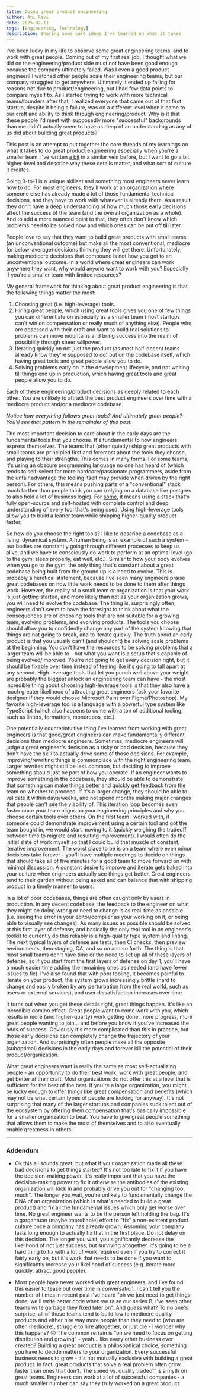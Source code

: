```yaml
---
title: Doing great product engineering
author: Ani Ravi
date: 2025-02-11
tags: [Engineering, Technology]
description: Sharing some core ideas I've learned on what it takes
---
```


I've been lucky in my life to observe some great engineering teams, and to work with great people. Coming out of my first real job, I thought what we did on the engineering/product side must not have been good enough because the company ultimately failed. Was I even a good product engineer? I watched other people scale their engineering teams, but our company struggled to get anywhere. Ultimately it ended up failing for reasons not due to product/engineering, but I had few data points to compare myself to. As I started trying to work with more technical teams/founders after that, I realized everyone that came out of that first startup, despite it being a failure, was on a different level when it came to our craft and ability to think through engineering/product. Why is it that these people I'd meet with supposedly more "successful" backgrounds than me didn't actually seem to have as deep of an understanding as any of us did about building great products?

This post is an attempt to put together the core threads of my learnings on what it takes to do great product engineering especially when you're a smaller team. I've written [a bit](/tags/Engineering) in a similar vein before, but I want to go a bit higher-level and describe why these details matter, and what sort of culture it creates.

Going 0-to-1 is a unique skillset and something most engineers never learn how to do. For most engineers, they'll work at an organization where someone else has already made a lot of those fundamental technical decisions, and they have to work with whatever is already there. As a result, they don't have a deep understanding of how much those early decisions affect the success of the team (and the overall organization as a whole). And to add a more nuanced point to that, they often don't know which problems need to be solved now and which ones can be put off till later.

People love to say that they want to build great products with small teams (an unconventional outcome) but make all the most conventional, mediocre (or below-average) decisions thinking they will get there. Unfortunately, making mediocre decisions that compound is not how you get to an unconventional outcome. In a world where great engineers can work anywhere they want, why would anyone want to work with you? Especially if you're a smaller team with limited resources?

My general framework for thinking about great product engineering is that the following things matter the most:

1. Choosing great (i.e. high-leverage) tools.
2. Hiring great people, which using great tools gives you one of few things you can differentiate on especially as a smaller team (most startups can't win on compensation or really much of anything else). People who are obsessed with their craft and want to build real solutions to problems can move mountains and bring success into the realm of possibility through sheer willpower.
3. Iterating quickly on not just the product (as most half-decent teams already know they're supposed to do) but on the codebase itself, which having great tools and great people allow you to do.
4. Solving problems early on in the development lifecycle, and not waiting till things end up in production, which having great tools and great people allow you to do.

Each of these engineering/product decisions as deeply related to each other. You are unlikely to attract the best product engineers over time with a mediocre product and/or a mediocre codebase.

_Notice how everything follows great tools? And ultimately great people? You'll see that pattern in the remainder of this post._

The most important decision to care about in the early days are the fundamental tools that you choose. It's fundamental to how engineers express themselves. The teams that (often quietly) ship great products with small teams are principled first and foremost about the tools they choose, and playing to their strengths. This comes in many forms. For some teams, it's using an obscure programming language no one has heard of (which tends to self-select for more hardcore/passionate programmers, aside from the unfair advantage the tooling itself may provide when driven by the right person). For others, this means pushing parts of a "conventional" stack much farther than people think you can (relying on a database like postgres to also hold a lot of business logic). For [some](https://zerodha.tech/), it means using a stack that's fully open-source and self-hosted with complete control and deep understanding of every tool that's being used. Using high-leverage tools allow you to build a leaner team while shipping higher-quality product faster.

So how do you choose the right tools? I like to describe a codebase as a living, dynamical system. A human being is an example of such a system - our bodies are constantly going through different processes to keep us alive, and we have to consciously do work to perform at an optimal level (go to the gym, sleep properly, eat well, etc.). Similar to how your body evolves when you go to the gym, the only thing that's constant about a great codebase being built from the ground up is a need to evolve. This is probably a heretical statement, because I've seen many engineers praise great codebases on how little work needs to be done to them after things work. However, the reality of a small team or organization is that your work is just getting started, and more likely than not as your organization grows, you will need to evolve the codebase. The thing is, surprisingly often, engineers don't seem to have the foresight to think about what the consequences are of choosing tools that are not suitable for a growing team, evolving problems, and evolving products. The tools you choose should allow you to confidently change any part of the system knowing that things are not going to break, and to iterate quickly. The truth about an early product is that you usually can't (and shouldn't) be solving scale problems at the beginning. You don't have the resources to be solving problems that a larger team will be able to - but what you want is a setup that's capable of being evolved/improved. You're not going to get every decision right, but it should be fixable over time instead of feeling like it's going to fall apart at any second. High-leverage tools that let you punch well above your weight are probably the biggest unlock an engineering team can have - the most incredible thing about choosing high-leverage tools is that they also have a much greater likelihood of attracting great engineers (ask your favorite designer if they would choose Microsoft Paint over Figma/Photoshop). My favorite high-leverage tool is a language with a powerful type system like TypeScript (which also happens to come with a ton of additional tooling, such as linters, formatters, monorepos, etc.).

One potentially counterintuitive thing I've learned from working with great engineers is that good/great engineers can make fundamentally different decisions than mediocre engineers. Sometimes, mediocre engineers will judge a great engineer's decision as a risky or bad decision, because they don't have the skill to actually drive some of those decisions. For example, improving/rewriting things is commonplace with the right engineering team. Larger rewrites might still be less common, but deciding to improve something should just be part of how you operate. If an engineer wants to improve something in the codebase, they should be able to demonstrate that something can make things better and quickly get feedback from the team on whether to proceed. If it's a larger change, they should be able to validate it within days/weeks, and not spend months making major changes that people can't see the viability of. This iteration loop becomes even faster once your team aligns on your engineering principles and why you choose certain tools over others. On the first team I worked with, if someone could demonstrate improvement using a certain tool and got the team bought in, we would start moving to it (quickly weighing the tradeoff between time to migrate and resulting improvement). I would often do the initial slate of work myself so that I could build that muscle of constant, iterative improvement. The worst place to be is on a team where even minor decisions take forever - you'll have multiple meetings to decide on things that should take all of five minutes for a good team to move forward on with minimal discussion. A constant desire to improve and iterate gets baked into your culture when engineers actually see things get better. Great engineers tend to their garden without being asked and can balance that with shipping product in a timely manner to users.

In a lot of poor codebases, things are often caught only by users in production. In any decent codebase, the feedback to the engineer on what they might be doing wrong or need to change is as real-time as possible (i.e. seeing the error in your editor/compiler as your working on it, or being able to visually see changes). As many issues as possible should be solved at this first layer of defense, and basically the only real tool in an engineer's toolkit to currently do this reliably is a high-quality type system and linting. The next typical layers of defense are tests, then CI checks, then preview environments, then staging, QA, and so on and so forth. The thing is that most small teams don't have time or the need to set up all of these layers of defense, so if you start from the first layers of defense on day 1, you'll have a much easier time adding the remaining ones as needed (and have fewer issues to fix). I've also found that with poor tooling, it becomes painful to iterate on your product, the system grows increasingly brittle (hard to change and easily broken by any perturbation from the real world, such as users or external services), and user dissatisfaction increases over time.

It turns out when you get these details right, great things happen. It's like an incredible domino effect. Great people want to come work with you, which results in more (and higher-quality) work getting done, more progress, more great people wanting to join… and before you know it you've increased the odds of success. Obviously it's more complicated than this in practice, but those early decisions can completely change the trajectory of your organization. And surprisingly often people make all the opposite (suboptimal) decisions in the early days and forever kill the potential of their product/organization.

What great engineers want is really the same as most self-actualizing people - an opportunity to do their best work, work with great people, and get better at their craft. Most organizations do not offer this at a level that is sufficient for the best of the best. If you're a large organization, you might be lucky enough to offer things like great compensation and benefits (which may not be what certain types of people are looking for anyway). It's not surprising that many of the larger startups and companies suck talent out of the ecosystem by offering them compensation that's basically impossible for a smaller organization to beat. You have to give great people something that allows them to make the most of themselves and to also eventually enable greatness in others.

---

### Addendum

- Ok this all sounds great, but what if your organization made all these bad decisions to get things started? It's not too late to fix it if you have the decision-making power. It's really important that you have the decision-making power to fix it otherwise the antibodies of the existing organization will kick in and probably drive you out for "changing too much". The longer you wait, you're unlikely to fundamentally change the DNA of an organization (which is what's needed to build a great product) and fix all the fundamental issues which only get worse over time. No great engineer wants to be the person left holding the bag. It's a gargantuan (maybe improbable) effort to "fix" a non-existent product culture once a company has already grown. Assuming your company lasts long enough to actually fix that in the first place. Do not delay on this decision. The longer you wait, you significantly decrease the likelihood of not just success, but surviving altogether. It's going to be a hard thing to fix with a lot of work required even if you try to correct it fairly early on, but it's work that needs to be done if you want to significantly increase your likelihood of success (e.g. iterate more quickly, attract good people).

- Most people have never worked with great engineers, and I've found this easier to tease out over time in conversation. I can't tell you the number of times in recent past I've heard "oh we just need to get things done, we'll write better code when we raise our series B, I've seen other teams write garbage they fixed later on". And guess what? To no one's surprise, all of those teams tend to build low to mediocre quality products and either hire way more people than they need to (who are often mediocre), struggle to hire altogether, or just die - I wonder why this happens? 🙃 The common refrain is "oh we need to focus on getting distribution and growing" - yeah… like every other business ever created? Building a great product is a philosophical choice, something you have to decide matters to your organization. Every successful business needs to grow - it's not mutually exclusive with building a great product. In fact, great products that solve a real problem often grow faster than ones that don't. The speed vs. quality tradeoff is a myth on great teams. Engineers can work at a lot of successful companies - a much smaller number can say they truly worked on a great product.
